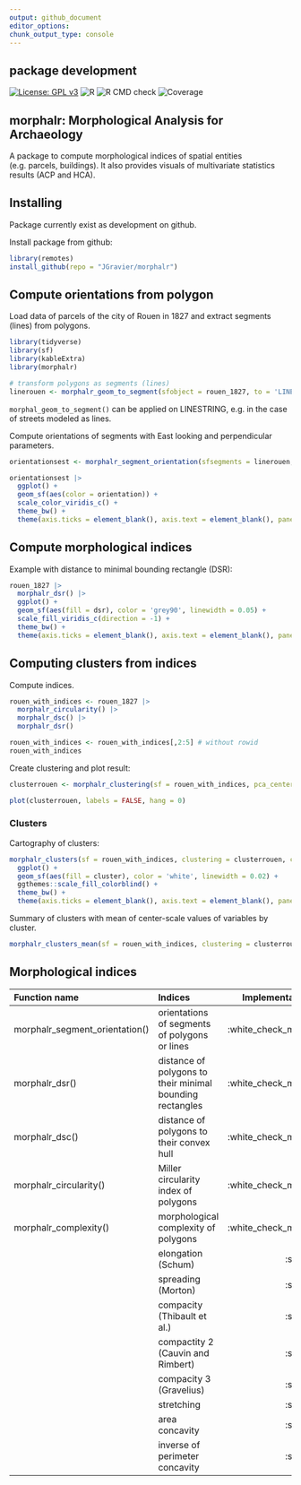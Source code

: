 ```yaml
---
output: github_document
editor_options: 
chunk_output_type: console
---
```

## package development
[![License: GPL v3](https://img.shields.io/badge/License-GPLv3-blue.svg)](https://www.gnu.org/licenses/gpl-3.0) ![R](https://img.shields.io/badge/R-%3E%3D%202.10-blue) 
![R CMD check](https://img.shields.io/badge/R%20CMD%20check-passing-green)
![Coverage](https://img.shields.io/badge/coverage-60%60-yellow)

## morphalr: Morphological Analysis for Archaeology
A package to compute morphological indices of spatial entities (e.g. parcels, buildings). It also provides visuals of multivariate statistics results (ACP and HCA).


## Installing
Package currently exist as development on github.

Install package from github:
```r
library(remotes)
install_github(repo = "JGravier/morphalr")
```

## Compute orientations from polygon
Load data of parcels of the city of Rouen in 1827 and extract segments (lines) from polygons.
```r
library(tidyverse)
library(sf)
library(kableExtra)
library(morphalr)

# transform polygons as segments (lines)
linerouen <- morphalr_geom_to_segment(sfobject = rouen_1827, to = 'LINESTRING')
```
`morphal_geom_to_segment()` can be applied on LINESTRING, e.g. in the case of streets modeled as lines.

Compute orientations of segments with East looking and perpendicular parameters.
```r
orientationsest <- morphalr_segment_orientation(sfsegments = linerouen, looking = 'E', perpendicular = TRUE)

orientationsest |>
  ggplot() +
  geom_sf(aes(color = orientation)) +
  scale_color_viridis_c() +
  theme_bw() +
  theme(axis.ticks = element_blank(), axis.text = element_blank(), panel.grid = element_blank())
```

## Compute morphological indices
Example with distance to minimal bounding rectangle (DSR):
```r
rouen_1827 |>
  morphalr_dsr() |>
  ggplot() +
  geom_sf(aes(fill = dsr), color = 'grey90', linewidth = 0.05) +
  scale_fill_viridis_c(direction = -1) +
  theme_bw() +
  theme(axis.ticks = element_blank(), axis.text = element_blank(), panel.grid = element_blank())
```

## Computing clusters from indices
Compute indices.
```r
rouen_with_indices <- rouen_1827 |>
  morphalr_circularity() |>
  morphalr_dsc() |>
  morphalr_dsr()

rouen_with_indices <- rouen_with_indices[,2:5] # without rowid
rouen_with_indices
```

Create clustering and plot result:
```r
clusterrouen <- morphalr_clustering(sf = rouen_with_indices, pca_center = TRUE, pca_scale = TRUE, hca_method = 'ward.D2')

plot(clusterrouen, labels = FALSE, hang = 0)
```
### Clusters
Cartography of clusters:
```r
morphalr_clusters(sf = rouen_with_indices, clustering = clusterrouen, cutting = 6) |>
  ggplot() +
  geom_sf(aes(fill = cluster), color = 'white', linewidth = 0.02) +
  ggthemes::scale_fill_colorblind() +
  theme_bw() +
  theme(axis.ticks = element_blank(), axis.text = element_blank(), panel.grid = element_blank())
```

Summary of clusters with mean of center-scale values of variables by cluster.
```r
morphalr_clusters_mean(sf = rouen_with_indices, clustering = clusterrouen, cutting = 6)
```

## Morphological indices

| Function name | Indices | Implementation |
| :--- | :--- | ---: |
|morphalr_segment_orientation() | orientations of segments of polygons or lines  | :white_check_mark: |
|morphalr_dsr()| distance of polygons to their minimal bounding rectangles |:white_check_mark:|
|morphalr_dsc()| distance of polygons to their convex hull |:white_check_mark:|
|morphalr_circularity()| Miller circularity index of polygons |:white_check_mark:|
|morphalr_complexity()| morphological complexity of polygons |:white_check_mark:|
||elongation (Schum)|:soon:|
||spreading (Morton)|:soon:|
||compacity (Thibault et al.) |:soon:|
||compactity 2 (Cauvin and Rimbert)|:soon:|
||compacity 3 (Gravelius) |:soon:|
||stretching|:soon:|
||area concavity|:soon:|
||inverse of perimeter concavity|:soon:|
